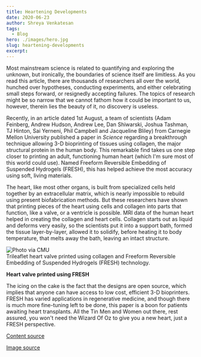 ```yaml
---
title: Heartening Developments
date: 2020-06-23
author: Shreya Venkatesan
tags:
  - Blog
hero: ./images/hero.jpg
slug: heartening-developments 
excerpt:
---
```


Most mainstream science is related to quantifying and exploring the
unknown, but ironically, the boundaries of science itself are limitless.
As you read this article, there are thousands of researchers all over
the world, hunched over hypotheses, conducting experiments, and either
celebrating small steps forward, or resignedly accepting failures. The
topics of research might be so narrow that we cannot fathom how it could
be important to us, however, therein lies the beauty of it, no discovery
is useless.

Recently, in an article dated 1st August, a team of scientists (Adam
Feinberg, Andrew Hudson, Andrew Lee, Dan Shiwarski, Joshua Tashman, TJ
Hinton, Sai Yerneni, Phil Campbell and Jacqueline Bliley) from Carnegie
Mellon University published a paper in *Science* regarding a
breakthrough technique allowing 3-D bioprinting of tissues using
collagen, the major structural protein in the human body. This
remarkable find takes us one step closer to printing an adult,
functioning human heart (which I'm sure most of this world could use).
Named Freeform Reversible Embedding of Suspended Hydrogels (FRESH), this
has helped achieve the most accuracy using soft, living materials.

The heart, like most other organs, is built from specialized cells held
together by an extracellular matrix, which is nearly impossible to
rebuild using present biofabrication methods. But these researchers have
shown that printing pieces of the heart using cells and collagen into
parts that function, like a valve, or a ventricle is possible. MRI data
of the human heart helped in creating the collagen and heart cells.
Collagen starts out as liquid and deforms very easily, so the scientists
put it into a support bath, formed the tissue layer-by-layer, allowed it
to solidify, before heating it to body temperature, that melts away the
bath, leaving an intact structure.

<div class="Image__Small">
  <img src="./images/pic1.png" alt="Photo via CMU" />
  <figcaption>Trileaflet heart valve printed using collagen and Freeform Reversible
Embedding of Suspended Hydrogels (FRESH) technology.</figcaption>
</div>

**Heart valve printed using FRESH**

The icing on the cake is the fact that the designs are open source,
which implies that anyone can have access to low cost, efficient 3-D
bioprinters. FRESH has varied applications in regenerative medicine, and
though there is much more fine-tuning left to be done, this paper is a
boon for patients awaiting heart transplants. All the Tin Men and Women
out there, rest assured, you won't need the Wizard Of Oz to give you a
new heart, just a FRESH perspective.

[Content source](https://engineering.cmu.edu/news-events/news/2019/08/01-feinberg-science-paper.html)

[Image source](https://3dprintingindustry.com/news/carnegie-mellon-advances-fresh-3d-bioprinting-to-rebuild-the-heart-159473/)
